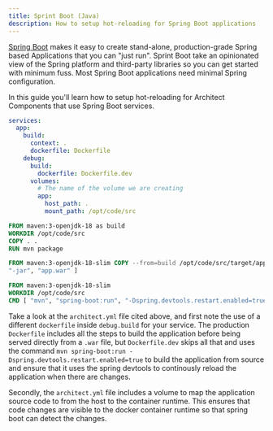 ```yaml
---
title: Sprint Boot (Java)
description: How to setup hot-reloading for Spring Boot applications
---
```



[Spring Boot](https://spring.io/projects/spring-boot) makes it easy to create stand-alone,
production-grade Spring based Applications that you can "just run". Sprint Boot take an opinionated
view of the Spring platform and third-party libraries so you can get started with minimum fuss. Most
Spring Boot applications need minimal Spring configuration.

In this guide you'll learn how to setup hot-reloading for Architect Components that use Spring Boot
services.

<Tabs>
<TabItem value="architect.yml" label="architect.yml" default>

```yml
services:
  app:
    build:
      context: .
      dockerfile: Dockerfile
    debug:
      build:
        dockerfile: Dockerfile.dev
      volumes:
        # The name of the volume we are creating
        app:
          host_path: .
          mount_path: /opt/code/src
```

</TabItem>

<TabItem value="dockerfile" label="Dockerfile">

```dockerfile
FROM maven:3-openjdk-18 as build
WORKDIR /opt/code/src
COPY . .
RUN mvn package

FROM maven:3-openjdk-18-slim COPY --from=build /opt/code/src/target/app.war app.war CMD [ "java",
"-jar", "app.war" ]

```

</TabItem>
<TabItem value="dockerfile.dev" label="Dockerfile.dev">

```dockerfile Dockerfile.dev
FROM maven:3-openjdk-18-slim
WORKDIR /opt/code/src
CMD [ "mvn", "spring-boot:run", "-Dspring.devtools.restart.enabled=true" ]
```

</TabItem>
</Tabs>

Take a look at the `architect.yml` file cited above, and first note the use of a different
`dockerfile` inside `debug.build` for your service. The production `Dockerfile` includes all the
steps to build the application before being served directly from a `.war` file, but `Dockerfile.dev`
skips all that and uses the command `mvn spring-boot:run -Dspring.devtools.restart.enabled=true` to
build the application from source and ensure that it uses the spring devtools to continously reload
the application when there are changes.

Secondly, the `architect.yml` file includes a volume to map the application source code to from the
host to the container runtime. This ensures that code changes are visible to the docker container
runtime so that spring boot can detect the changes.
